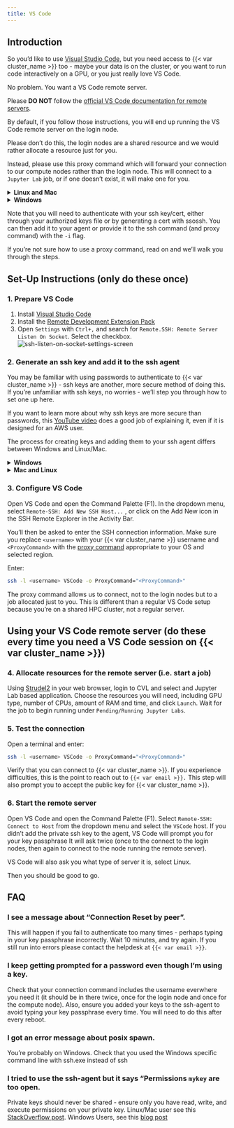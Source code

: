 ```yaml
---
title: VS Code
---
```


## Introduction

So you'd like to use [Visual Studio Code](https://code.visualstudio.com/), but you need access to {{< var cluster_name >}} too - 
maybe your data is on the cluster, or you want to run code interactively on a GPU, or you just really love VS Code.

No problem. You want a VS Code remote server.

Please **DO NOT** follow the [official VS Code documentation for remote servers](https://code.visualstudio.com/docs/remote/ssh).

By default, if you follow those instructions, you will end up running the VS Code remote server on the login node.  

Please don't do this, the login nodes are a shared resource and we would rather allocate a resource just for you.

Instead, please use this proxy command which will forward your connection to our compute nodes rather than the login node. This will connect to a `Jupyter Lab` job, or if one doesn't exist, it will make one for you.

<details>
<summary><b>Linux and Mac</b></summary>
<br>
For MLeRP QCIF:
```bash
ProxyCommand="ssh <username>@{{< var qcif_login >}} /usr/local/sv2/sshnc.sh"
```

For MLeRP Monash:
```bash
ProxyCommand="ssh <username>@{{< var monash_login >}} /apps/strudel2/strudel_apps/sshnc.sh"
```
</details>

<details>
<summary><b>Windows</b></summary>
<br>
For MLeRP QCIF:
```bash
ProxyCommand="ssh.exe <username>@{{< var qcif_login >}} /usr/local/sv2/sshnc.sh"
```

For MLeRP Monash:
```bash
ProxyCommand="ssh.exe <username>@{{< var monash_login >}} /apps/strudel2/strudel_apps/sshnc.sh"
```
</details>

Note that you will need to authenticate with your ssh key/cert, either through your authorized keys file or by generating a cert with ssossh. You can then add it to your agent or provide it to the ssh command (and proxy command) with the `-i` flag.

If you're not sure how to use a proxy command, read on and we'll walk you through the steps.

## Set-Up Instructions (only do these once)

### 1. Prepare VS Code
1. Install [Visual Studio Code](https://code.visualstudio.com/)
2. Install the [Remote Development Extension Pack](https://aka.ms/vscode-remote/download/extension)
3. Open `Settings` with `Ctrl+,` and search for `Remote.SSH: Remote Server Listen On Socket`. Select the checkbox.
    ![ssh-listen-on-socket-settings-screen](https://code.visualstudio.com/assets/docs/remote/ssh/ssh-listen-on-socket.png)

### 2. Generate an ssh key and add it to the ssh agent
You may be familiar with using passwords to authenticate to {{< var cluster_name >}} - ssh keys are another, more secure method of doing this. 
If you're unfamiliar with ssh keys, no worries - we'll step you through how to set one up here. 

If you want to learn more about why ssh keys are more secure than passwords, this [YouTube video](https://www.youtube.com/watch?v=dPAw4opzN9g) does a good job of explaining it,
even if it is designed for an AWS user.

The process for creating keys and adding them to your ssh agent differs between Windows and Linux/Mac. 

<details>                                           
<summary><b>Windows</b></summary>
<br>

#### Install and enable OpenSSH

Before we can generate keys on Windows, OpenSSH has to be installed and enabled. 

1. Check OpenSSH is installed.
- Navigate to `Setting > Apps > Apps & Features`
- Select `Optional Features`. 
- Check if `OpenSSH Client` is in the list. If it is, go to step 2. 
- If it isn't, select the `Add a feature` button at the top of the page, then select `OpenSSH Client`, and `Install`. This will install the
OpenSSH Client. 

2. Once installed, you will need to start the OpenSSH Client. 
- Use the Windows search bar to search for and open `Services`. 
- Scroll through the list to find `OpenSSH Authentication Agent` 
- Double click `OpenSSH Authentication Agent`. Change the Startup type to `Automatic` and select `OK`. 
- Double click on `OpenSSH Authentication Agent` again and select `Start`. 

The OpenSSH Agent will start automatically in future. Now we can create your ssh keys!

#### Create ssh keys and add them to the ssh-agent

*Note: These instructions will refer to your local PowerShell terminal, as well as the Strudel2 terminal. Pay attention!*

Firstly, we need to generate an ssh key-pair. Open a Powershell terminal, and run the following command:

```bash
ssh-keygen -t ed25519
```

You will be asked where you would like to save the keys. Press enter to keep the default location.
You will also be asked to enter a passphrase. This will be used to encrypt the private key on your computer.
There will be a print out of your key's fingerprint and location on the screen.

You should now have a public and private key in your `~/.ssh` directory, which will be named
`id_ed25519.pub` and `id_ed25519` respectively. Never share your private key with someone else.

Secondly, you will need to copy your public key into {{< var cluster_name >}}. To do this, run the following command:

```bash
cat ~/.ssh/id_ed25519.pub 
```                                       

Copy the line of text printed on the screen.

Start a terminal session in [Strudel2]({{< var strudel2 >}}) by selecting `Terminal` from the
sidebar on the left-hand side of the screen, and then selecting `Run on Login Node`.
This will open a terminal on {{< var cluster_name >}} in a new tab. Ensure you have copied the public key from before, and run
the following command in the Strudel2 terminal:

```bash
echo <paste the line you just copied> >> .ssh/authorized_keys
```

This will add your public key to {{< var cluster_name >}} and allow you to authenticate using your new ssh-keys.

Finally, you will want to add your ssh keys to the ssh agent. You will remember setting a passphrase earlier
for accessing your private key. When you add a private key to the ssh-agent, it will ask for your passphrase once,
and then remember it until the next time your computer reboots. This means you won't need to enter a passphrase 
everytime you log in to {{< var cluster_name >}} with your keys.

Copy paste the location of your private key, which would have been printed on the screen in your PowerShell terminal earlier. 
For example, `C:\Users\username/.ssh/id_ed25519`. Run the following in your PowerShell terminal to add the key to your ssh-agent:

```bash
ssh-add ~/.ssh/id_ed25519
```
</details>

<details>
<summary><b>Mac and Linux</b></summary>
<br>
*Note: These instructions will refer to your local terminal, as well as the Strudel2 terminal. Pay attention!*

Firstly, we need to generate an ssh key-pair. Open a local terminal, and run the following command:

```bash
ssh-keygen -t ed25519
```

You will be asked where you would like to save the keys. Press enter to keep the default location.
You will also be asked to enter a passphrase. This will be used to encrypt the private key on your computer.
There will be a print out of your key's fingerprint and location on the screen.

You should now have a public and private key in your `~/.ssh` directory, which will be named 
`id_ed25519.pub` and `id_ed25519` respectively. Never share your private key with someone else.

Secondly, you will need to copy your public key into {{< var cluster_name >}}. To do this, run the following command:


```bash
cat ~/.ssh/id_ed25519.pub
```

Copy the line of text printed on the screen.

Start a terminal session in [Strudel2]({{< var strudel2 >}}) by selecting `Terminal` from the
sidebar on the left-hand side of the screen, and then selecting `Run on Login Node`.
This will open a terminal on {{< var cluster_name >}} in a new tab. Ensure you have copied the public key from before, and run
the following command in the Strudel2 terminal:

```bash
echo <paste the line you just copied> >> .ssh/authorized_keys
``` 

This will add your public key to {{< var cluster_name >}} and allow you to authenticate using your new ssh-keys. Close the terminal tab and terminate 
the terminal session.

Finally, you will want to add your ssh keys to the ssh-agent. You will remember setting a passphrase earlier
for accessing your private key. When you add a private key to the ssh-agent, it will ask for your passphrase once,
and then remember it until the next time your computer reboots. This means you won't need to enter a passphrase 
everytime you log in to {{< var cluster_name >}} with your keys. 

To do this, open a local terminal and run:

```bash
ssh-add ~/.ssh/id_ed25519
```
</details>

### 3. Configure VS Code

Open VS Code and open the Command Palette (F1). In the dropdown menu, select `Remote-SSH: Add New SSH Host...`
, or click on the Add New icon in the SSH Remote Explorer in the Activity Bar.

You'll then be asked to enter the SSH connection information. Make sure you replace `<username>` with your {{< var cluster_name >}} username and `<ProxyCommand>` with the [proxy command](/connecting/vscode.qmd#introduction) appropriate to your OS and selected region.

Enter:

```bash
ssh -l <username> VSCode -o ProxyCommand="<ProxyCommand>"
```

The proxy command allows us to connect, not to the login nodes but to a job allocated just to you. This is different than a regular VS Code setup because you're on a shared HPC cluster, not a regular server.

## Using your VS Code remote server (do these every time you need a VS Code session on {{< var cluster_name >}})

### 4. Allocate resources for the remote server (i.e. start a job)
 
Using [Strudel2](https://beta.cloud.cvl.org.au) in your web browser, login to CVL and select and Jupyter Lab
based application. Choose the resources you will need, including GPU type, number of CPUs, amount of RAM and time,
and click `Launch`. Wait for the job to begin running under `Pending/Running Jupyter Labs`.

### 5. Test the connection

Open a terminal and enter:

```bash
ssh -l <username> VSCode -o ProxyCommand="<ProxyCommand>"
```

Verify that you can connect to {{< var cluster_name >}}. If you experience difficulties, this is the point to reach out to `{{< var email >}}.` 
This step will also prompt you to accept the public key for {{< var cluster_name >}}. 

### 6. Start the remote server

Open VS Code and open the Command Palette (F1). Select `Remote-SSH: Connect to Host` from the dropdown menu and select the 
`VSCode` host. If you didn't add the private ssh key to the agent, VS Code will prompt you for your key passphrase
It will ask twice (once to the connect to the login nodes, then again to connect to the node running the remote server).

VS Code will also ask you what type of server it is, select Linux.

Then you should be good to go.

## FAQ

### I see a message about "Connection Reset by peer".

This will happen if you fail to authenticate too many times - perhaps typing in your key passphrase incorrectly. Wait 10 minutes, and try again. If you still run into errors please contact the helpdesk at `{{< var email >}}`.

### I keep getting prompted for a password even though I'm using a key.

Check that your connection command includes the username everwhere you need it (it should be in there twice, once for the login node and once for the compute node). Also, ensure you added your keys to the ssh-agent to avoid typing your key passphrase every time. You will need to do this after every reboot. 

### I got an error message about posix spawn.

You're probably on Windows. Check that you used the Windows specific command line with ssh.exe instead of ssh

### I tried to use the ssh-agent but it says "Permissions `mykey` are too open.

Private keys should never be shared - ensure only you have read, write, and execute permissions on your private key. 
Linux/Mac user see this [StackOverflow post](https://stackoverflow.com/questions/9270734/ssh-permissions-are-too-open-error).
Windows Users, see this [blog post](https://itectec.com/superuser/windows-ssh-permissions-for-private-key-are-too-open/)
